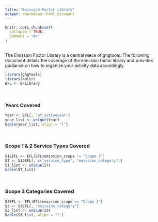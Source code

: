 ```yaml
---
title: "Emission Factor Library"
output: rmarkdown::html_document
---
```


```r
knitr::opts_chunk$set(
  collapse = TRUE,
  comment = "#>"
)
```

<br>
The Emission Factor Library is a central piece of ghgtools. The following document details the coverage of the emission factor library and provides guidance on how to organize your activity data accordingly. 

```r
library(ghgtools)
library(knitr)
EFL <- EFLibrary
```
<br>

### Years Covered

```r
Year <- EFL[, "ef_activeyear"]
year_list <- unique(Year)
kable(year_list, align = "l")
```
<br>

### Scope 1 & 2 Service Types Covered

```r
S12EFL <- EFL[EFL$emission_scope != "Scope 3"]
ST <- S12EFL[, c("service_type", "emission_category")]
ST_list <- unique(ST)
kable(ST_list)
```
<br>

### Scope 3 Categories Covered

```r
S3EFL <- EFL[EFL$emission_scope == "Scope 3"]
S3 <- S3EFL[, "emission_category"]
S3_list <- unique(S3)
kable(S3_list, align = "l")
```
